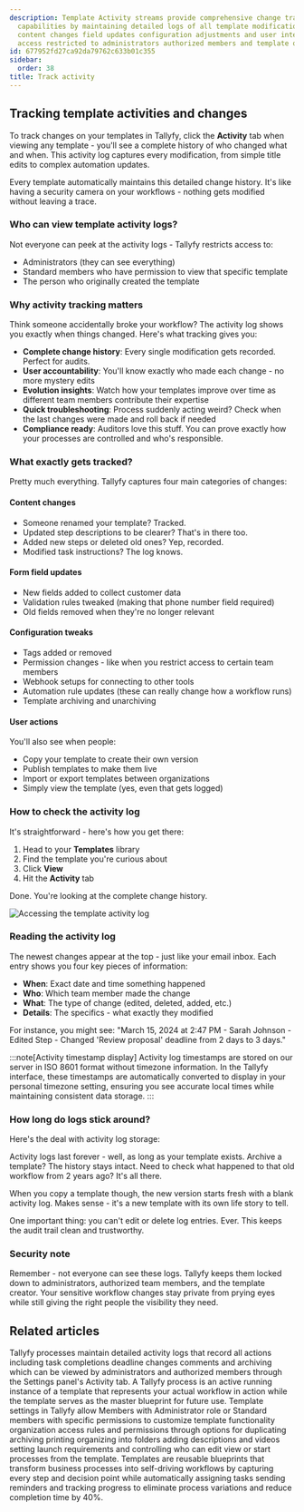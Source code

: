 ```yaml
---
description: Template Activity streams provide comprehensive change tracking and audit
  capabilities by maintaining detailed logs of all template modifications including
  content changes field updates configuration adjustments and user interactions with
  access restricted to administrators authorized members and template owners.
id: 677952fd27ca92da79762c633b01c355
sidebar:
  order: 38
title: Track activity
---
```


## Tracking template activities and changes

To track changes on your templates in Tallyfy, click the **Activity** tab when viewing any template - you'll see a complete history of who changed what and when. This activity log captures every modification, from simple title edits to complex automation updates.

Every template automatically maintains this detailed change history. It's like having a security camera on your workflows - nothing gets modified without leaving a trace.

### Who can view template activity logs?

Not everyone can peek at the activity logs - Tallyfy restricts access to:
- Administrators (they can see everything)
- Standard members who have permission to view that specific template
- The person who originally created the template

### Why activity tracking matters

Think someone accidentally broke your workflow? The activity log shows you exactly when things changed. Here's what tracking gives you:

- **Complete change history**: Every single modification gets recorded. Perfect for audits.
- **User accountability**: You'll know exactly who made each change - no more mystery edits
- **Evolution insights**: Watch how your templates improve over time as different team members contribute their expertise
- **Quick troubleshooting**: Process suddenly acting weird? Check when the last changes were made and roll back if needed
- **Compliance ready**: Auditors love this stuff. You can prove exactly how your processes are controlled and who's responsible.

### What exactly gets tracked?

Pretty much everything. Tallyfy captures four main categories of changes:

#### Content changes
- Someone renamed your template? Tracked.
- Updated step descriptions to be clearer? That's in there too.
- Added new steps or deleted old ones? Yep, recorded.
- Modified task instructions? The log knows.

#### Form field updates
- New fields added to collect customer data
- Validation rules tweaked (making that phone number field required)
- Old fields removed when they're no longer relevant

#### Configuration tweaks
- Tags added or removed
- Permission changes - like when you restrict access to certain team members
- Webhook setups for connecting to other tools
- Automation rule updates (these can really change how a workflow runs)
- Template archiving and unarchiving

#### User actions
You'll also see when people:
- Copy your template to create their own version
- Publish templates to make them live
- Import or export templates between organizations
- Simply view the template (yes, even that gets logged)

### How to check the activity log

It's straightforward - here's how you get there:

1. Head to your **Templates** library
2. Find the template you're curious about
3. Click **View** 
4. Hit the **Activity** tab

Done. You're looking at the complete change history.

![Accessing the template activity log](https://screenshots.tallyfy.com/tallyfy%2Fpro%2Fdesktop-light-check-template-activity.png)

### Reading the activity log

The newest changes appear at the top - just like your email inbox. Each entry shows you four key pieces of information:

- **When**: Exact date and time something happened
- **Who**: Which team member made the change  
- **What**: The type of change (edited, deleted, added, etc.)
- **Details**: The specifics - what exactly they modified

For instance, you might see: "March 15, 2024 at 2:47 PM - Sarah Johnson - Edited Step - Changed 'Review proposal' deadline from 2 days to 3 days."

:::note[Activity timestamp display]
Activity log timestamps are stored on our server in ISO 8601 format without timezone information. In the Tallyfy interface, these timestamps are automatically converted to display in your personal timezone setting, ensuring you see accurate local times while maintaining consistent data storage.
:::

### How long do logs stick around?

Here's the deal with activity log storage:

Activity logs last forever - well, as long as your template exists. Archive a template? The history stays intact. Need to check what happened to that old workflow from 2 years ago? It's all there.

When you copy a template though, the new version starts fresh with a blank activity log. Makes sense - it's a new template with its own life story to tell.

One important thing: you can't edit or delete log entries. Ever. This keeps the audit trail clean and trustworthy.

### Security note

Remember - not everyone can see these logs. Tallyfy keeps them locked down to administrators, authorized team members, and the template creator. Your sensitive workflow changes stay private from prying eyes while still giving the right people the visibility they need.


## Related articles
<CardGrid>
<LinkTitleCard header="<b>Tracker View > Check process activity</b>" href="/products/pro/tracking-and-tasks/tracker-view/how-can-i-track-process-activities-on-tallyfy/" > Tallyfy processes maintain detailed activity logs that record all actions including task completions deadline changes comments and archiving which can be viewed by administrators and authorized members through the Settings panel's Activity tab. </LinkTitleCard>
<LinkTitleCard header="<b>Tracking And Tasks > More about processes</b>" href="/products/pro/tracking-and-tasks/processes/" > A Tallyfy process is an active running instance of a template that represents your actual workflow in action while the template serves as the master blueprint for future use. </LinkTitleCard>
<LinkTitleCard header="<b>Templates > Configure your template</b>" href="/products/pro/documenting/templates/config/" > Template settings in Tallyfy allow Members with Administrator role or Standard members with specific permissions to customize template functionality organization access rules and permissions through options for duplicating archiving printing organizing into folders adding descriptions and videos setting launch requirements and controlling who can edit view or start processes from the template. </LinkTitleCard>
<LinkTitleCard header="<b>Documenting > Templates</b>" href="/products/pro/documenting/templates/" > Templates are reusable blueprints that transform business processes into self-driving workflows by capturing every step and decision point while automatically assigning tasks sending reminders and tracking progress to eliminate process variations and reduce completion time by 40%. </LinkTitleCard>
</CardGrid>